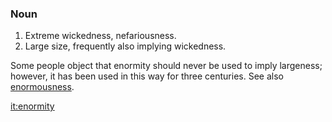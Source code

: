 ===Noun===
# Extreme wickedness, nefariousness.
# Large size, frequently also implying wickedness.
Some people object that enormity should never be used to imply largeness; however, it has been used in this way for three centuries. See also [[enormousness]].

[[it:enormity]]